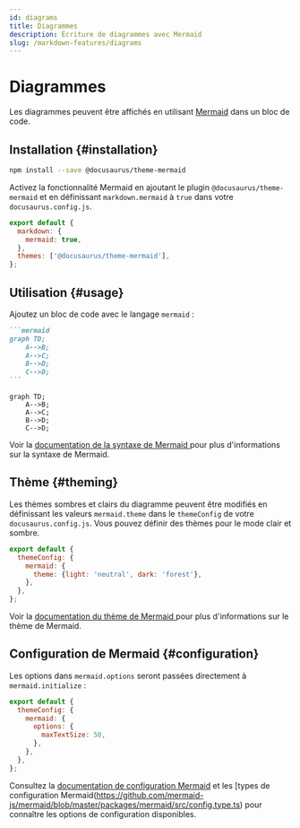 ```yaml
---
id: diagrams
title: Diagrammes
description: Écriture de diagrammes avec Mermaid
slug: /markdown-features/diagrams
---
```


# Diagrammes

Les diagrammes peuvent être affichés en utilisant [Mermaid](https://mermaid-js.github.io/mermaid/) dans un bloc de code.

## Installation {#installation}

```bash npm2yarn
npm install --save @docusaurus/theme-mermaid
```

Activez la fonctionnalité Mermaid en ajoutant le plugin `@docusaurus/theme-mermaid` et en définissant `markdown.mermaid` à `true` dans votre `docusaurus.config.js`.

```js title="docusaurus.config.js"
export default {
  markdown: {
    mermaid: true,
  },
  themes: ['@docusaurus/theme-mermaid'],
};
```

## Utilisation {#usage}

Ajoutez un bloc de code avec le langage `mermaid` :

````md title="Example Mermaid diagram"
```mermaid
graph TD;
    A-->B;
    A-->C;
    B-->D;
    C-->D;
```
````

```mermaid
graph TD;
    A-->B;
    A-->C;
    B-->D;
    C-->D;
```

Voir la [documentation de la syntaxe de Mermaid ](https://mermaid-js.github.io/mermaid/#/./n00b-syntaxReference) pour plus d'informations sur la syntaxe de Mermaid.

## Thème {#theming}

Les thèmes sombres et clairs du diagramme peuvent être modifiés en définissant les valeurs `mermaid.theme` dans le `themeConfig` de votre `docusaurus.config.js`. Vous pouvez définir des thèmes pour le mode clair et sombre.

```js title="docusaurus.config.js"
export default {
  themeConfig: {
    mermaid: {
      theme: {light: 'neutral', dark: 'forest'},
    },
  },
};
```

Voir la [documentation du thème de Mermaid ](https://mermaid-js.github.io/mermaid/#/theming) pour plus d'informations sur le thème de Mermaid.

## Configuration de Mermaid {#configuration}

Les options dans `mermaid.options` seront passées directement à `mermaid.initialize` :

```js title="docusaurus.config.js"
export default {
  themeConfig: {
    mermaid: {
      options: {
        maxTextSize: 50,
      },
    },
  },
};
```

Consultez la [documentation de configuration Mermaid](https://mermaid-js.github.io/mermaid/#/./Setup?id=configuration) et les [types de configuration Mermaid(https://github.com/mermaid-js/mermaid/blob/master/packages/mermaid/src/config.type.ts) pour connaître les options de configuration disponibles.
